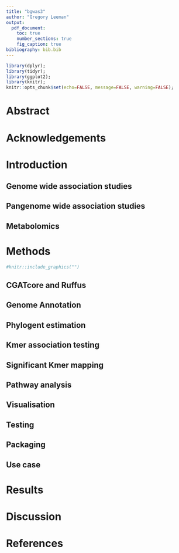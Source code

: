 ```yaml
---
title: "bgwas3"
author: "Gregory Leeman"
output: 
  pdf_document:
    toc: true
    number_sections: true
    fig_caption: true
bibliography: bib.bib 
---
```


```r
library(dplyr);
library(tidyr);
library(ggplot2);
library(knitr);
knitr::opts_chunk$set(echo=FALSE, message=FALSE, warning=FALSE);
```

# Abstract
# Acknowledgements
# Introduction

## Genome wide association studies
## Pangenome wide association studies
## Metabolomics

# Methods

```r
#knitr::include_graphics("")
```

## CGATcore and Ruffus
## Genome Annotation
## Phylogent estimation
## Kmer association testing
## Significant Kmer mapping
## Pathway analysis
## Visualisation
## Testing
## Packaging
## Use case

# Results
# Discussion
# References
